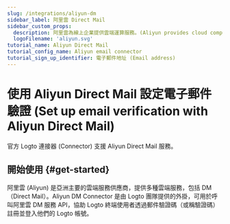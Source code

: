 ```yaml
---
slug: /integrations/aliyun-dm
sidebar_label: 阿里雲 Direct Mail
sidebar_custom_props:
  description: 阿里雲為線上企業提供雲端運算服務。(Aliyun provides cloud computing services to online businesses.)
  logoFilename: 'aliyun.svg'
tutorial_name: Aliyun Direct Mail
tutorial_config_name: Aliyun email connector
tutorial_sign_up_identifier: 電子郵件地址 (Email address)
---
```




# 使用 Aliyun Direct Mail 設定電子郵件驗證 (Set up email verification with Aliyun Direct Mail)

官方 Logto 連接器 (Connector) 支援 Aliyun Direct Mail 服務。

<GuideTip />

## 開始使用 \{#get-started}

阿里雲 (Aliyun) 是亞洲主要的雲端服務供應商，提供多種雲端服務，包括 DM（Direct Mail）。Aliyun DM Connector 是由 Logto 團隊提供的外掛，可用於呼叫阿里雲 DM 服務 API，協助 Logto 終端使用者透過郵件驗證碼（或稱驗證碼）註冊並登入他們的 Logto 帳號。

<Integration />
